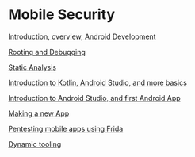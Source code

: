 = Mobile Security =

[[MSLecture1|Introduction, overview, Android Development]]

[[MSLecture3|Rooting and Debugging]]

[[MSLecture4|Static Analysis]]

[[MSTopic1Unit1|Introduction to Kotlin, Android Studio, and more basics]]

[[MSTopic1Unit2|Introduction to Android Studio, and first Android App]]

[[MSTopic1Unit3|Making a new App]]

[[MSLecture5|Pentesting mobile apps using Frida]]

[[MSLecture6|Dynamic tooling]]
